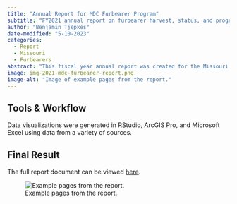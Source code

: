 ```yaml
---
title: "Annual Report for MDC Furbearer Program"
subtitle: "FY2021 annual report on furbearer harvest, status, and program activities."
author: "Benjamin Tjepkes"
date-modified: "5-10-2023"
categories:
  - Report
  - Missouri
  - Furbearers
abstract: "This fiscal year annual report was created for the Missouri Department of Conservation Furbearer Program to summarize furbearer harvest, status, and other activities during FY21."
image: img-2021-mdc-furbearer-report.png
image-alt: "Image of example pages from the report."
---
```


## Tools & Workflow

Data visualizations were generated in RStudio, ArcGIS Pro, and Microsoft Excel using data from a variety of sources.

## Final Result

The full report document can be viewed [here](file-2021-mdc-furbearer-report.pdf).

![Example pages from the report.](img-2021-mdc-furbearer-report.png)